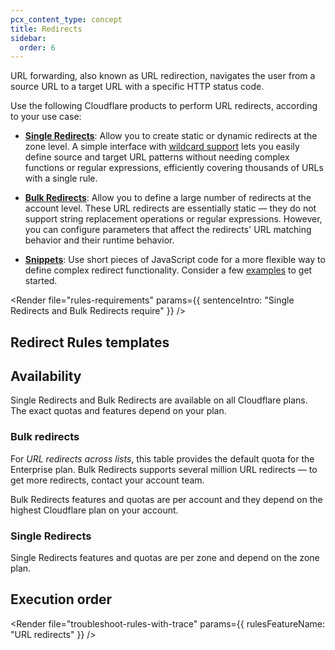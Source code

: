 ```yaml
---
pcx_content_type: concept
title: Redirects
sidebar:
  order: 6
---
```



URL forwarding, also known as URL redirection, navigates the user from a source URL to a target URL with a specific HTTP status code.

Use the following Cloudflare products to perform URL redirects, according to your use case:

- [**Single Redirects**](/rules/url-forwarding/single-redirects/): Allow you to create static or dynamic redirects at the zone level. A simple interface with [wildcard support](/ruleset-engine/rules-language/operators/#wildcard-matching) lets you easily define source and target URL patterns without needing complex functions or regular expressions, efficiently covering thousands of URLs with a single rule.

- [**Bulk Redirects**](/rules/url-forwarding/bulk-redirects/): Allow you to define a large number of redirects at the account level. These URL redirects are essentially static — they do not support string replacement operations or regular expressions. However, you can configure parameters that affect the redirects' URL matching behavior and their runtime behavior.

- [**Snippets**](/rules/snippets/): Use short pieces of JavaScript code for a more flexible way to define complex redirect functionality. Consider a few [examples](/rules/snippets/examples/?operation=Redirect) to get started.

<Render
	file="rules-requirements"
	params={{ sentenceIntro: "Single Redirects and Bulk Redirects require" }}
/>

## Redirect Rules templates

<Render file="rules-templates" />

## Availability

Single Redirects and Bulk Redirects are available on all Cloudflare plans. The exact quotas and features depend on your plan.

### Bulk redirects

<Render file="rules-new-limits" />

<FeatureTable id="rules.bulk_redirects" />

For _URL redirects across lists_, this table provides the default quota for the Enterprise plan. Bulk Redirects supports several million URL redirects — to get more redirects, contact your account team.

Bulk Redirects features and quotas are per account and they depend on the highest Cloudflare plan on your account.

### Single Redirects

<Render file="rules-new-limits" />

<FeatureTable id="rules.single_redirects" />

Single Redirects features and quotas are per zone and depend on the zone plan.

## Execution order

<Render file="product-execution-order" />

<Render
	file="troubleshoot-rules-with-trace"
	params={{ rulesFeatureName: "URL redirects" }}
/>
